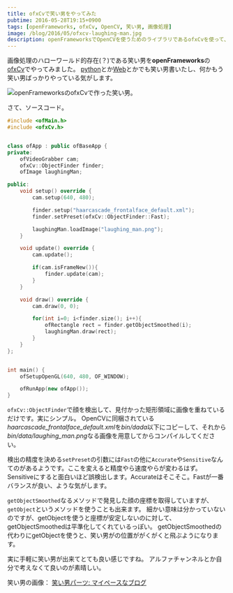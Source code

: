```yaml
---
title: ofxCvで笑い男をやってみた
pubtime: 2016-05-28T19:15+0900
tags: [openFrameworks, ofxCv, OpenCV, 笑い男, 画像処理]
image: /blog/2016/05/ofxcv-laughing-man.jpg
description: openFrameworksでOpenCVを使うためのライブラリであるofxCvを使って、Webカメラの映像から顔を見つけて笑い男の画像を重ねるプログラムを作ってみました。
---
```


画像処理のハローワールド的存在(？)である笑い男を**openFrameworks**の[ofxCv](https://github.com/kylemcdonald/ofxCv)でやってみました。
[python](/blog/2015/02/python-opencv-realtime-lauhgingman.html)とか[Web](/blog/2016/01/html5-realtime-laughing-man.html)とかでも笑い男書いたし、何かもう笑い男ばっかりやっている気がします。

![openFrameworksのofxCvで作った笑い男。](/blog/2016/05/ofxcv-laughing-man.jpg)

さて、ソースコード。
``` cpp
#include <ofMain.h>
#include <ofxCv.h>


class ofApp : public ofBaseApp {
private:
    ofVideoGrabber cam;
    ofxCv::ObjectFinder finder;
    ofImage laughingMan;

public:
    void setup() override {
        cam.setup(640, 480);

        finder.setup("haarcascade_frontalface_default.xml");
        finder.setPreset(ofxCv::ObjectFinder::Fast);

        laughingMan.loadImage("laughing_man.png");
    }

    void update() override {
        cam.update();

        if(cam.isFrameNew()){
            finder.update(cam);
        }
    }

    void draw() override {
        cam.draw(0, 0);

        for(int i=0; i<finder.size(); i++){
            ofRectangle rect = finder.getObjectSmoothed(i);
            laughingMan.draw(rect);
        }
    }
};


int main() {
    ofSetupOpenGL(640, 480, OF_WINDOW);

    ofRunApp(new ofApp());
}
```

`ofxCv::ObjectFinder`で顔を検出して、見付かった矩形領域に画像を重ねているだけです。実にシンプル。
OpenCVに同梱されている*haarcascade_frontalface_default.xml*を*bin/dada*以下にコピーして、それから*bin/data/laughing_man.png*なる画像を用意してからコンパイルしてください。

検出の精度を決める`setPreset`の引数には`Fast`の他に`Accurate`や`Sensitive`なんてのがあるようです。ここを変えると精度やら速度やらが変わるはず。
Sensitiveにすると面白いほど誤検出します。Accurateはそこそこ。Fastが一番バランスが良い、ような気がします。

`getObjectSmoothed`なるメソッドで発見した顔の座標を取得していますが、`getObject`というメソッドを使うことも出来ます。
細かい意味は分かっていないのですが、getObjectを使うと座標が安定しないのに対して、getObjectSmoothedは平準化してくれているっぽい。
getObjectSmoothedの代わりにgetObjectを使うと、笑い男がの位置ががくがくと飛ぶようになります。

実に手軽に笑い男が出来てとても良い感じですね。
アルファチャンネルとか自分で考えなくて良いのが素晴しい。

笑い男の画像： [笑い男パーツ: マイペースなブログ](http://ledmyway.seesaa.net/article/181382754.html)

